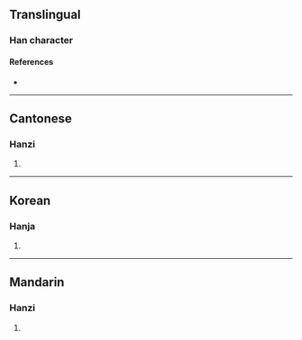 {{character info}}
==Translingual==

===Han character===
{{Han char|rn=75|rad=木|as=12|sn=16|four=|canj=DNOE|ids=⿰木發}}

====References====
* {{Han ref|kx=0552.120|dkj=15508|dj=0941.040|hdz=21297.060|uh=6A43|ud=27203}}

----

==Cantonese==

===Hanzi===
{{yue-hanzi|jyut=[[fat6]]|y=fat6}}

# {{rfdef|yue|sort=木12}}

----

==Korean==

===Hanja===
{{ko-hanja|hangeul=벌|eumhun=|rv=beol|mr=pŏl|y=pel}}

# {{rfdef|ko|sort=木12}}

----

==Mandarin==
{{zh-forms|s=𭩰}}

===Hanzi===
{{cmn-hanzi|pin=[[fá]] ([[fa2]])|wg=fa<sup>2</sup>}}

# {{rfdef|cmn|sort=木12}}
